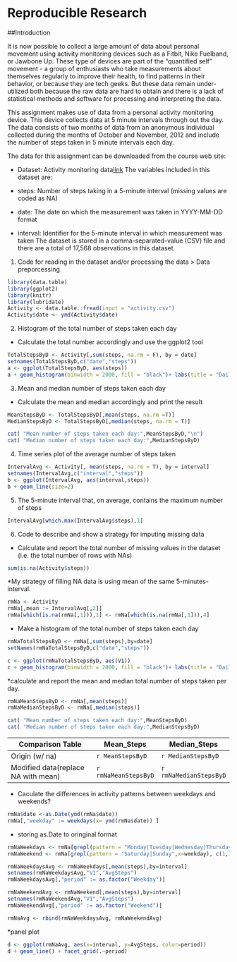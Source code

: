 # Reproducible Research
##Introduction

It is now possible to collect a large amount of data about personal movement using activity monitoring devices such as a Fitbit, Nike Fuelband, or Jawbone Up. These type of devices are part of the "quantified self" movement - a group of enthusiasts who take measurements about themselves regularly to improve their health, to find patterns in their behavior, or because they are tech geeks. But these data remain under-utilized both because the raw data are hard to obtain and there is a lack of statistical methods and software for processing and interpreting the data.

This assignment makes use of data from a personal activity monitoring device. This device collects data at 5 minute intervals through out the day. The data consists of two months of data from an anonymous individual collected during the months of October and November, 2012 and include the number of steps taken in 5 minute intervals each day.

The data for this assignment can be downloaded from the course web site:

* Dataset: Activity monitoring data[link](https://d396qusza40orc.cloudfront.net/repdata%2Fdata%2Factivity.zip)
The variables included in this dataset are:

* steps: Number of steps taking in a 5-minute interval (missing values are coded as NA)
* date: The date on which the measurement was taken in YYYY-MM-DD format
* interval: Identifier for the 5-minute interval in which measurement was taken
The dataset is stored in a comma-separated-value (CSV) file and there are a total of 17,568 observations in this dataset.

1. Code for reading in the dataset and/or processing the data
> Data preporcessing

```{r echo=T}

library(data.table)
library(ggplot2)
library(knitr)
library(lubridate)
Activity <- data.table::fread(input = "activity.csv")
Activity$date <- ymd(Activity$date)
```

2. Histogram of the total number of steps taken each day
* Calculate the total number accordingly and use the ggplot2 tool
```{r results="asis" }
TotalStepsByD <- Activity[,sum(steps, na.rm = F), by = date] 
setnames(TotalStepsByD,c("date","steps"))
a <- ggplot(TotalStepsByD, aes(steps))
a + geom_histogram(binwidth = 2000, fill = "black")+ labs(title = "Daily Steps", x = "Steps", y = "Frequency")
```


3. Mean and median number of steps taken each day
* Calculate the mean and median accordingly and print the result

```{r results="asis" }
MeanStepsByD <- TotalStepsByD[,mean(steps, na.rm =T)] 
MedianStepsByD <- TotalStepsByD[,median(steps, na.rm = T)]

cat( "Mean number of steps taken each day:",MeanStepsByD,"\n")
cat( "Median number of steps taken each day:",MedianStepsByD)
```


4. Time series plot of the average number of steps taken

```{r results="asis" }

IntervalAvg <- Activity[, mean(steps, na.rm = T), by = interval]
setnames(IntervalAvg,c("interval","steps"))
b <- ggplot(IntervalAvg, aes(interval,steps))
b + geom_line(size=2)
```


5. The 5-minute interval that, on average, contains the maximum number of steps

```{r results="asis" }
IntervalAvg[which.max(IntervalAvg$steps),1]
```

6. Code to describe and show a strategy for imputing missing data
* Calculate and report the total number of missing values in the dataset (i.e. the total number of rows with NAs)
```{r results="asis" }
sum(is.na(Activity$steps))
```

*My strategy of filling NA data is using mean of the same 5-minutes-interval.

```{r results="asis" }
rmNa <- Activity
rmNa[,mean := IntervalAvg[,2]]
rmNa[which(is.na(rmNa[,1])),1] <- rmNa[which(is.na(rmNa[,1])),4]
```

* Make a histogram of the total number of steps taken each day

```{r results="asis"}
rmNaTotalStepsByD <- rmNa[,sum(steps),by=date]
setNames(rmNaTotalStepsByD,c("date","steps"))
```


```{r results="asis" }
c <- ggplot(rmNaTotalStepsByD, aes(V1))
c + geom_histogram(binwidth = 2000, fill = "black")+ labs(title = "Daily Steps", x = "Steps", y = "Frequency")
```

*calculate and report the mean and median total number of steps taken per day. 

```{r results="asis" }
rmNaMeanStepsByD <- rmNa[,mean(steps)] 
rmNaMedianStepsByD <- rmNa[,median(steps)]

cat( "Mean number of steps taken each day:",MeanStepsByD)
cat( "Median number of steps taken each day:",MedianStepsByD)


```
  
Comparison Table           |   Mean_Steps     |  Median_Steps       
---------------------------------- | ---------------- | ---------------              
Origin (w/ na)                     | `r MeanStepsByD`    | `r MedianStepsByD`
Modified data(replace NA with mean) | `r rmNaMeanStepsByD` | `r rmNaMedianStepsByD`


* Caculate the differences in activity patterns between weekdays and weekends?

```{r results="asis" }
rmNa$date <-as.Date(ymd(rmNa$date))
rmNa[,"weekday" := weekdays(x= ymd(rmNa$date)) ]
```

* storing as.Date to oringinal format

```{r results="asis" }
rmNaWeekdays <- rmNa[grepl(pattern = "Monday|Tuesday|Wednesday|Thursday|Friday",x=weekday), c(1,3)]
rmNaWeekend <- rmNa[grepl(pattern = "Saturday|Sunday",x=weekday), c(1,3)]

rmNaWeekdaysAvg <- rmNaWeekdays[,mean(steps),by=interval]
setnames(rmNaWeekdaysAvg,"V1","AvgSteps")
rmNaWeekdaysAvg[,"period" := as.factor("Weekday")]

rmNaWeekendAvg <- rmNaWeekend[,mean(steps),by=interval]
setnames(rmNaWeekendAvg,"V1","AvgSteps")
rmNaWeekendAvg[,"period" := as.factor("Weekend")]

rmNaAvg <- rbind(rmNaWeekdaysAvg, rmNaWeekendAvg)
```

*panel plot

```{r results="asis" }
d <- ggplot(rmNaAvg, aes(x=interval, y=AvgSteps, color=period))
d + geom_line() + facet_grid(.~period)
```


















